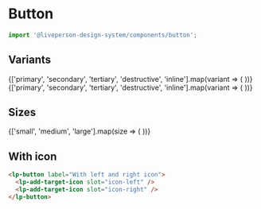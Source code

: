 



<Meta title="Components/Button" component={Button} />

# Button

```jsx
import '@liveperson-design-system/components/button';
```

<ArgsTable of={Button} />

## Variants

<Preview withSource={SourceState.NONE}>
  {['primary', 'secondary', 'tertiary', 'destructive', 'inline'].map(variant => (
    <lp-button key={variant} theme="light" variant={variant} label={variant} />
  ))}
</Preview>

<Preview dark withSource={SourceState.NONE}>
  {['primary', 'secondary', 'tertiary', 'destructive', 'inline'].map(variant => (
    <lp-button key={variant} variant={variant} label={variant} />
  ))}
</Preview>

## Sizes

<Preview withSource={SourceState.NONE}>
  {['small', 'medium', 'large'].map(size => (
    <lp-button key={size} theme="light" size={size} label={size} />
  ))}
</Preview>

## With icon

<WithIconStoryDescription />

<Preview>
  <lp-button label="With left icon">
    <lp-add-target-icon slot="icon-left" />
  </lp-button>
  <lp-button label="With right icon">
    <lp-add-target-icon slot="icon-right" />
  </lp-button>
  <lp-button label="With left and right icon">
    <lp-add-target-icon slot="icon-left" />
    <lp-add-target-icon slot="icon-right" />
  </lp-button>
</Preview>

```html
<lp-button label="With left and right icon">
  <lp-add-target-icon slot="icon-left" />
  <lp-add-target-icon slot="icon-right" />
</lp-button>
```
